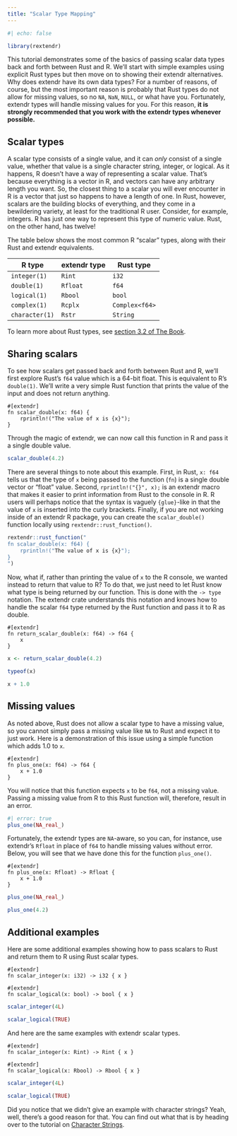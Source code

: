 ```yaml
---
title: "Scalar Type Mapping"
---
```


```r
#| echo: false

library(rextendr)

```

This tutorial demonstrates some of the basics of passing scalar data types back
and forth between Rust and R. We'll start with simple examples using explicit
Rust types but then move on to showing their extendr alternatives. Why does
extendr have its own data types? For a number of reasons, of course, but the
most important reason is probably that Rust types do not allow for missing
values, so no `NA`, `NaN`, `NULL`, or what have you. Fortunately, extendr types
will handle missing values for you. For this reason, **it is strongly
recommended that you work with the extendr types whenever possible.**

## Scalar types

A scalar type consists of a single value, and it can *only* consist of a single
value, whether that value is a single character string, integer, or logical. As
it happens, R doesn't have a way of representing a scalar value. That's because
everything is a vector in R, and vectors can have any arbitrary length you want.
So, the closest thing to a scalar you will ever encounter in R is a vector that
just so happens to have a length of one. In Rust, however, scalars are the
building blocks of everything, and they come in a bewildering variety, at least
for the traditional R user. Consider, for example, integers. R has just one way 
to represent this type of numeric value. Rust, on the other hand, has twelve!

The table below shows the most common R "scalar" types, along with their Rust
and extendr equivalents. 

| R type         | extendr type | Rust type      |
|----------------|--------------|----------------|
| `integer(1)`   | `Rint`       | `i32`          |
| `double(1)`    | `Rfloat`     | `f64`          |
| `logical(1)`   | `Rbool`      | `bool`         |
| `complex(1)`   | `Rcplx`      | `Complex<f64>` |
| `character(1)` | `Rstr`       | `String`       |

To learn more about Rust types, see [section 3.2 of The
Book](https://doc.rust-lang.org/book/ch03-02-data-types.html).

## Sharing scalars

To see how scalars get passed back and forth between Rust and R, we'll first
explore Rust's `f64` value which is a 64-bit float. This is equivalent to R's
`double(1)`. We'll write a very simple Rust function that prints the value of
the input and does not return anything.

```extendrsrc
#[extendr]
fn scalar_double(x: f64) { 
    rprintln!("The value of x is {x}"); 
}
```

Through the magic of extendr, we can now call this function in R and pass it a 
single double value.

```r
scalar_double(4.2)
```

There are several things to note about this example. First, in Rust, `x: f64` 
tells us that the type of `x` being passed to the function (`fn`) is a single 
double vector or "float" value. Second, `rprintln!("{}", x);` is an extendr 
macro that makes it easier to print information from Rust to the console in R. 
R users will perhaps notice that the syntax is vaguely `{glue}`-like in that the 
value of `x` is inserted into the curly brackets. Finally, if you are not 
working inside of an extendr R package, you can create the `scalar_double()` 
function locally using `rextendr::rust_function()`.

``` r
rextendr::rust_function("
fn scalar_double(x: f64) { 
    rprintln!("The value of x is {x}"); 
}
")
```

Now, what if, rather than printing the value of `x` to the R console, we wanted
instead to return that value to R? To do that, we just need to let Rust know
what type is being returned by our function. This is done with the `-> type`
notation. The extendr crate understands this notation and knows how to handle 
the scalar `f64` type returned by the Rust function and pass it to R as double.

```extendrsrc
#[extendr]
fn return_scalar_double(x: f64) -> f64 { 
    x 
}
```

```r
x <- return_scalar_double(4.2)

typeof(x)

x + 1.0

```

## Missing values

As noted above, Rust does not allow a scalar type to have a missing value, so 
you cannot simply pass a missing value like `NA` to Rust and expect it to just 
work. Here is a demonstration of this issue using a simple function which adds 
1.0 to `x`.

```extendrsrc
#[extendr]
fn plus_one(x: f64) -> f64 { 
    x + 1.0 
}
```

You will notice that this function expects `x` to be `f64`, not a missing value.
Passing a missing value from R to this Rust function will, therefore, result in 
an error.

```r
#| error: true
plus_one(NA_real_)
```

Fortunately, the extendr types are `NA`-aware, so you can, for instance, use 
extendr's `Rfloat` in place of `f64` to handle missing values without error. 
Below, you will see that we have done this for the function `plus_one()`. 

```extendrsrc
#[extendr]
fn plus_one(x: Rfloat) -> Rfloat { 
    x + 1.0 
}
```

```r
plus_one(NA_real_)

plus_one(4.2)
```

## Additional examples

Here are some additional examples showing how to pass scalars to Rust and return them 
to R using Rust scalar types.

```extendrsrc
#[extendr]
fn scalar_integer(x: i32) -> i32 { x }

#[extendr]
fn scalar_logical(x: bool) -> bool { x }
```

```r
scalar_integer(4L)

scalar_logical(TRUE)
```

And here are the same examples with extendr scalar types.

```extendrsrc
#[extendr]
fn scalar_integer(x: Rint) -> Rint { x }

#[extendr]
fn scalar_logical(x: Rbool) -> Rbool { x }
```

```r
scalar_integer(4L)

scalar_logical(TRUE)
```

Did you notice that we didn't give an example with character strings? Yeah, well,
there's a good reason for that. You can find out what that is by heading over to
the tutorial on [Character Strings](./characters.qmd).

